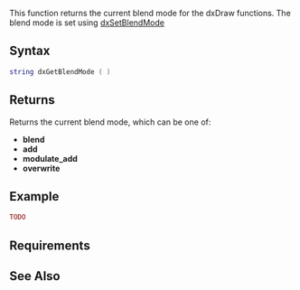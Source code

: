 {{Client function}}
{{Needs_Example}}

This function returns the current blend mode for the dxDraw functions. The blend mode is set using [[/dxSetBlendMode.md|dxSetBlendMode]]

==Syntax== 
<syntaxhighlight lang="lua">
string dxGetBlendMode ( )
</syntaxhighlight> 

==Returns==
Returns the current blend mode, which can be one of:
*'''blend'''
*'''add'''
*'''modulate_add'''
*'''overwrite'''

==Example== 
<syntaxhighlight lang="lua">
TODO
</syntaxhighlight>

==Requirements==
{{Requirements|n/a|1.3.0-9.03782|}}

==See Also==
{{Drawing_functions}}